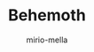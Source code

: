 ---
title: "Behemoth"
excerpt: "Two lanky tube-kids get to visit Behemoth and buy something from an Earther junk-shop. What will they find?"
tags: ["post","energy"]
author: mirio-mella
image: "https://cdn.shopify.com/s/files/1/0589/1483/2562/files/bitterfly-banner-large.png?v=1698267636"
---